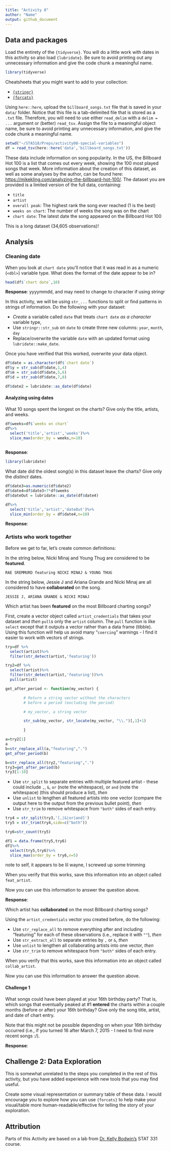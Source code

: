 ```yaml
---
title: "Activity 8"
author: "Name"
output: github_document
---
```


## Data and packages

Load the entirety of the `{tidyverse}`.
You will do a little work with dates in this activity so also load `{lubridate}`.
Be sure to avoid printing out any unnecessary information and give the code chunk a meaningful name.

```r
library(tidyverse)
```


Cheatsheets that you might want to add to your collection:

- [`{stringr}`](https://stringr.tidyverse.org/index.html)
- [`{forcats}`](https://forcats.tidyverse.org/)

Using `here::here`, upload the `billboard_songs.txt` file that is saved in your `data/` folder.
Notice that this file is a tab-delimited file that is stored as a `.txt` file.
Therefore, you will need to use either `read_delim` with a `delim = ...` argument or (better) `read_tsv`.
Assign the file to a meaningful object name, be sure to avoid printing any unnecessary information, and give the code chunk a meaningful name.

```r
setwd("~/STA518/Preps/activity08-special-variables")
df = read_tsv(here::here('data','billboard_songs.txt'))
```



These data include information on song popularity.
In the US, the Billboard Hot 100 is a list that comes out every week, showing the 100 most played songs that week.
More information about the creation of this dataset, as well as some analyses by the author, can be found here: [https://mikekling.com/analyzing-the-billboard-hot-100/](https://mikekling.com/analyzing-the-billboard-hot-100/).
The dataset you are provided is a limited version of the full data, containing:

- `title`
- `artist`
- `overall peak`: The highest rank the song ever reached (1 is the best)
- `weeks on chart`: The number of weeks the song was on the chart
- `chart date`: The latest date the song appeared on the Billboard Hot 100

This is a long dataset (34,605 observations)!

## Analysis

### Cleaning date

When you look at ``chart date`` you'll notice that it was read in as a numeric (`<dbl>`) variable type.
What does the format of the date appear to be in?
```r
head(df$`chart date`,10)
```

**Response**:
yyyymmdd, and may need to change to character if using stringr

In this activity, we will be using `str_...` functions to split or find patterns in strings of information.
Do the following with your dataset:

- *Create* a variable called `date` that treats ``chart date`` *as a character* variable type,
- Use `stringr::str_sub` on `date` to create three new columns: `year`, `month`, `day`
- Replace/overwrite the variable `date` with an updated format using `lubridate::make_date`.

Once you have verified that this worked, overwrite your data object.
```r
df$date = as.character(df$`chart date`)
df$y = str_sub(df$date,1,4)
df$m = str_sub(df$date,5,6)
df$d = str_sub(df$date,7,8)
```

```r
df$date2 = lubridate::as_date(df$date)
```



#### Analyzing using dates

What 10 songs spent the longest on the charts?
Give only the title, artists, and weeks.

```r
df$weeks=df$`weeks on chart`
df%>%
  select('title','artist','weeks')%>%
  slice_max(order_by = weeks,n=10)
  
```



**Response**:
```r
library(lubridate)
```


What date did the oldest song(s) in this dataset leave the charts?
Give only the *distinct* dates.

```r
df$date3=as.numeric(df$date2)
df$date4=df$date3+7*df$weeks
df$dateOut = lubridate::as_date(df$date4)
```

```r
df%>%
  select('title','artist','dateOut')%>%
  slice_min(order_by = df$date4,n=10)
```


**Response**:


### Artists who work together

Before we get to far, let's create common definitions:

In the string below, Nicki Minaj and Young Thug are considered to be **featured**.

```
RAE SREMMURD featuring NICKI MINAJ & YOUNG THUG
```

In the string below, Jessie J and Ariana Grande and Nicki Minaj are all considered to have **collaborated** on the song.

```
JESSIE J, ARIANA GRANDE & NICKI MINAJ
```

Which artist has been **featured** on the most Billboard charting songs?

First, create a vector object called `artist_credentials` that takes your dataset and *then* `pull`s only the `artist` column.
The `pull` function is like `select` except that it outputs a vector rather than a data frame (tibble).
Using this function will help us avoid many "`coercing`" warnings - I find it easier to work with vectors of strings.
```r
try=df %>%
  select(artist)%>%
  filter(str_detect(artist,'featuring'))
```

```r
try2=df %>%
  select(artist)%>%
  filter(str_detect(artist,'featuring'))%>%
  pull(artist)

```

```r
get_after_period <- function(my_vector) {    

        # Return a string vector without the characters
        # before a period (excluding the period)

        # my_vector, a string vector

        str_sub(my_vector, str_locate(my_vector, "\\.")[,1]+1) 

        }
```


```r
a=try2[1]
a
b=str_replace_all(a,"featuring",".")
get_after_period(b)
```


```r
b=str_replace_all(try2,"featuring",".")
try3=get_after_period(b)
try3[1:10]
```

- Use `str_split` to separate entries with multiple featured artist - these could include `,`, `&`, ` or ` (note the whitespace), or ` and ` (note the whitespace) (this should produce a list), *then*
- Use `unlist` to lengthen all featured artists into one vector (compare the output here to the output from the previous bullet point), *then*
- Use `str_trim` to remove whitespace from `"both"` sides of each entry.

```r
try4 = str_split(try3,'[,|&|or|and]')
try5 = str_trim(try4,side=c("both"))
```

```r
try6=str_count(try5)
```

```r
df1 = data.frame(try5,try6)
df1%>%
  select(try5,try6)%>%
  slice_max(order_by = try6,n=5)
```

note to self, it appears to be lil wayne, I screwed up some trimming


When you verify that this works, save this information into an object called `feat_artist`.




Now you can use this information to answer the question above.




**Response**:


Which artist has **collaborated** on the most Billboard charting songs?

Using the `artist_credentials` vector you created before, do the following:

- Use `str_replace_all` to remove everything after and including "featuring" for each of these observations (i.e., replace it with `""`), *then*
- Use `str_extract_all` to separate entries by `,` or `&`, *then*
- Use `unlist` to lengthen all collaborating artists into one vector, *then*
- Use `str_trim` to remove whitespace from `"both"` sides of each entry.

When you verify that this works, save this information into an object called `collab_artist`.




Now you can use this information to answer the question above.




#### Challenge 1

What songs could have been played at your 16th birthday party?
That is, which songs that eventually peaked at #1  **entered** the charts within a couple months (before or after) your 16th birthday?
Give only the song title, artist, and date of chart entry.

Note that this might not be possible depending on when your 16th birthday occurred (i.e., if you turned 16 after March 7, 2015 - I need to find more recent songs :/).





**Response**:



## Challenge 2: Data Exploration

This is somewhat unrelated to the steps you completed in the rest of this activity, but you have added experience with new tools that you may find useful.

Create some visual representation or summary table of these data.
I would encourage you to explore how you can use `{forcats}` to help make your visual/table more human-readable/effective for telling the story of your exploration.




## Attribution

Parts of this Activity are based on a lab from [Dr. Kelly Bodwin's](https://www.kelly-bodwin.com/) STAT 331 course.